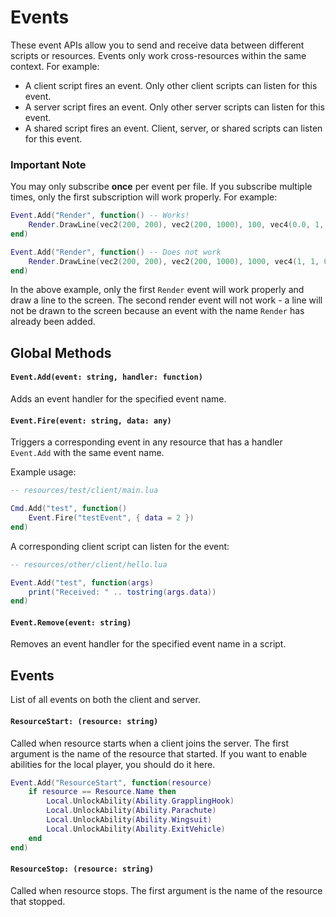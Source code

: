 # Events

These event APIs allow you to send and receive data between different scripts or resources. Events only work cross-resources within the same context. For example:
 - A client script fires an event. Only other client scripts can listen for this event.
 - A server script fires an event. Only other server scripts can listen for this event.
 - A shared script fires an event. Client, server, or shared scripts can listen for this event.

### Important Note

You may only subscribe **once** per event per file. If you subscribe multiple times, only the first subscription will work properly. For example:

```lua
Event.Add("Render", function() -- Works!
	Render.DrawLine(vec2(200, 200), vec2(200, 1000), 100, vec4(0.0, 1, 0.0, 1.0))  
end)

Event.Add("Render", function() -- Does not work
	Render.DrawLine(vec2(200, 200), vec2(200, 1000), 1000, vec4(1, 1, 0.0, 1.0))  
end)
```

In the above example, only the first `Render` event will work properly and draw a line to the screen. The second render event will not work - a line will not be drawn to the screen because an event with the name `Render` has already been added.

## Global Methods

#### `Event.Add(event: string, handler: function)`

Adds an event handler for the specified event name.

#### `Event.Fire(event: string, data: any)`

Triggers a corresponding event in any resource that has a handler `Event.Add` with the same event name.

Example usage:

```lua
-- resources/test/client/main.lua

Cmd.Add("test", function()
    Event.Fire("testEvent", { data = 2 })
end)
```

A corresponding client script can listen for the event:
```lua
-- resources/other/client/hello.lua

Event.Add("test", function(args)
    print("Received: " .. tostring(args.data))
end)
```

#### `Event.Remove(event: string)`

Removes an event handler for the specified event name in a script.

## Events
List of all events on both the client and server.

#### `ResourceStart: (resource: string)`

Called when resource starts when a client joins the server. The first argument is the name of the resource that started. If you want to enable abilities for the local player, you should do it here.

```lua
Event.Add("ResourceStart", function(resource)
	if resource == Resource.Name then
		Local.UnlockAbility(Ability.GrapplingHook)
		Local.UnlockAbility(Ability.Parachute)
		Local.UnlockAbility(Ability.Wingsuit)
		Local.UnlockAbility(Ability.ExitVehicle)
	end
end)
```

#### `ResourceStop: (resource: string)`

Called when resource stops. The first argument is the name of the resource that stopped.
